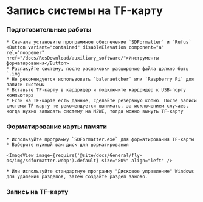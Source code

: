
# Запись системы на TF-карту

### Подготовительные работы

    * Сначала установите программное обеспечение `SDFormatter` и `Rufus`
    <Button variant="contained" disableElevation component="a" rel="noopener" href="/docs/ResDownload/auxiliary_software/">Инструменты форматирования</Button>
    * Распакуйте систему, после распаковки расширение файла должно быть `.img`
    * Не рекомендуется использовать `balenaetcher` или `Raspberry Pi` для записи системы
    * Вставьте TF-карту в кардридер и подключите кардридер к USB-порту компьютера
    * Если на TF-карте есть данные, сделайте резервную копию. После записи системы TF-карту не рекомендуется вынимать, за исключением случаев, когда нужно записать систему на M2WE, тогда можно вынуть TF-карту

### Форматирование карты памяти

    * Используйте программу `SDFormatter.exe` для форматирования TF-карты
    * Выберите нужный вам диск для форматирования

    <ImageView image={require('@site/docs/General/fly-os/img/sdformatter.webp').default} size="80%" align="left" />

    * Или используйте стандартную программу "Дисковое управление" Windows для удаления разделов, затем создайте раздел заново.

### Запись на TF-карту

<FALSH  />
